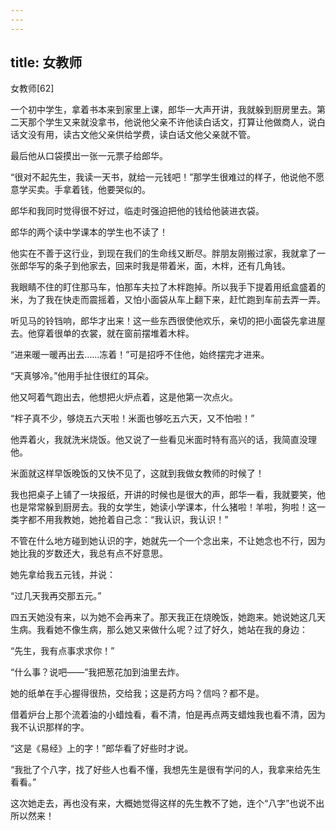 ```yaml
---
---
---
```

title: 女教师
---




女教师[62]



一个初中学生，拿着书本来到家里上课，郎华一大声开讲，我就躲到厨房里去。第二天那个学生又来就没拿书，他说他父亲不许他读白话文，打算让他做商人，说白话文没有用，读古文他父亲供给学费，读白话文他父亲就不管。

最后他从口袋摸出一张一元票子给郎华。

“很对不起先生，我读一天书，就给一元钱吧！”那学生很难过的样子，他说他不愿意学买卖。手拿着钱，他要哭似的。

郎华和我同时觉得很不好过，临走时强迫把他的钱给他装进衣袋。

郎华的两个读中学课本的学生也不读了！

他实在不善于这行业，到现在我们的生命线又断尽。胖朋友刚搬过家，我就拿了一张郎华写的条子到他家去，回来时我是带着米，面，木柈，还有几角钱。

我眼睛不住的盯住那马车，怕那车夫拉了木柈跑掉。所以我手下提着用纸盒盛着的米，为了我在快走而震摇着，又怕小面袋从车上翻下来，赶忙跑到车前去弄一弄。

听见马的铃铛响，郎华才出来！这一些东西很使他欢乐，亲切的把小面袋先拿进屋去。他穿着很单的衣裳，就在窗前摆堆着木柈。

“进来暖一暖再出去……冻着！”可是招呼不住他，始终摆完才进来。

“天真够冷。”他用手扯住很红的耳朵。

他又呵着气跑出去，他想把火炉点着，这是他第一次点火。

“柈子真不少，够烧五六天啦！米面也够吃五六天，又不怕啦！”

他弄着火，我就洗米烧饭。他又说了一些看见米面时特有高兴的话，我简直没理他。

米面就这样早饭晚饭的又快不见了，这就到我做女教师的时候了！

我也把桌子上铺了一块报纸，开讲的时候也是很大的声，郎华一看，我就要笑，他也是常常躲到厨房去。我的女学生，她读小学课本，什么猪啦！羊啦，狗啦！这一类字都不用我教她，她抢着自己念：“我认识，我认识！”

不管在什么地方碰到她认识的字，她就先一个一个念出来，不让她念也不行，因为她比我的岁数还大，我总有点不好意思。

她先拿给我五元钱，并说：

“过几天我再交那五元。”

四五天她没有来，以为她不会再来了。那天我正在烧晚饭，她跑来。她说她这几天生病。我看她不像生病，那么她又来做什么呢？过了好久，她站在我的身边：

“先生，我有点事求求你！”

“什么事？说吧——”我把葱花加到油里去炸。

她的纸单在手心握得很热，交给我；这是药方吗？信吗？都不是。

借着炉台上那个流着油的小蜡烛看，看不清，怕是再点两支蜡烛我也看不清，因为我不认识那样的字。

“这是《易经》上的字！”郎华看了好些时才说。

“我批了个八字，找了好些人也看不懂，我想先生是很有学问的人，我拿来给先生看看。”

这次她走去，再也没有来，大概她觉得这样的先生教不了她，连个“八字”也说不出所以然来！